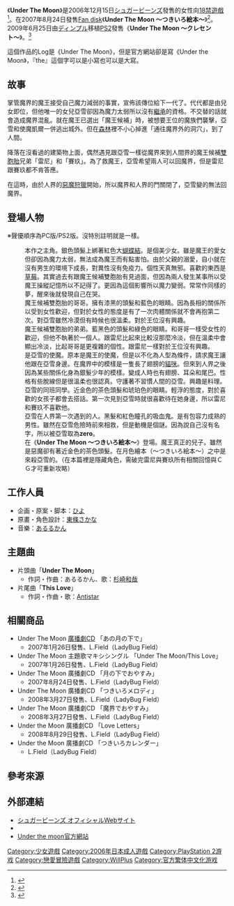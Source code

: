 {{Infobox animanga/Headerofja}}
{{Infobox animanga/Game
|標題=Under The Moon（PC）<br/>Under The Moon 〜クレセント〜（PS2）
|圖像=Under The Moon game cover.jpg
|說明=《Under The Moon》遊戲封面
|類型=[[戀愛冒險|戀愛冒險]]
|使用平台=Windows 98SE/2000/Me/XP<br/>[[PlayStation_2|PlayStation 2]]
|遊戲引擎=
|開發團隊=シュガービーンズ
|代理商={{Flagicon|JPN}} シュガービーンズ<br/>{{flagicon|ROC}} [[未來數位|未來數位]]
|製作人=
|監製=
|腳本=ひよ
|人物設定=東条さかな
|音樂=あるるかん
|遊戲人數=1
|發售日={{Flagicon|JPN}} 2006年12月15日<br/>{{Flagicon|JPN}} 2009年6月25日（PS2版）<br/>{{flagicon|ROC}} 2008年7月<ref>{{cite web|url=http://future-digi.com/UnderTheMoon/system.html|title=System|publisher=[[未來數位|未來數位]]|accessdate=2015年11月18日|archive-date=2017年3月2日|archive-url=https://web.archive.org/web/20170302114906/http://future-digi.com/UnderTheMoon/system.html}}</ref>
|對象年齡=18禁
|結局數=31（壞結局以外）
}}
{{Infobox animanga/Game
|標題=Under The Moon 〜つきいろ絵本〜
|類型=[[戀愛冒險|戀愛冒險]]
|使用平台=Windows 2000/XP/Vista
|遊戲引擎=
|開發團隊=シュガービーンズ
|代理商={{Flagicon|JPN}} シュガービーンズ<br/>{{flagicon|ROC}} [[未來數位|未來數位]]
|製作人=
|監製=
|腳本=ひよ
|人物設定=東条さかな
|音樂=drops-tone
|遊戲人數=1
|發售日={{Flagicon|JPN}} 2007年8月24日<br/>{{flagicon|ROC}} 2010年8月
|對象年齡=18禁
|結局數=13
}}
{{Infobox animanga/Footerofja}}

《'''Under The Moon'''》是2006年12月15日[[WillPlus|シュガービーンズ]]發售的女性向[[日本成人遊戲|18禁]][[戀愛遊戲|遊戲]]<ref>{{cite web|url=http://www.getchu.com/soft.phtml?id=289405|title=Under The Moon|publisher=Getchu.com|accessdate=2015年11月18日|language=ja|archive-date=2019年2月11日|archive-url=https://web.archive.org/web/20190211043816/http://www.getchu.com/soft.phtml?id=289405&gc=gc|dead-url=no}}</ref>。在2007年8月24日發售[[Fan_disk|Fan disk]]《'''Under The Moon 〜つきいろ絵本〜'''》<ref>{{cite web|url=http://www.getchu.com/soft.phtml?id=427585|title=Under The Moon～つきいろ絵本～|publisher=Getchu.com|accessdate=2015年11月18日|language=ja|archive-date=2019年2月11日|archive-url=https://web.archive.org/web/20190211043948/http://www.getchu.com/soft.phtml?id=427585&type=replay|dead-url=no}}</ref>。2009年6月25日由[[ディンプル|ディンプル]]移植[[PS2|PS2]]發售《'''Under The Moon 〜クレセント〜'''》。<ref>{{cite web|url=http://www.amazon.co.jp/dp/B001SN6Y1C/|title=Under the Moon ~クレセント~(通常版)|publisher=[[Amazon.co.jp|Amazon.co.jp]]|accessdate=2015年11月18日|language=ja|archive-date=2019年2月11日|archive-url=https://web.archive.org/web/20190211043829/https://www.amazon.co.jp/dp/B001SN6Y1C/|dead-url=no}}</ref>

這個作品的Log是《Under The Moon》，但是官方網站卻是寫《Under the Moon》，『the』這個字可以是小寫也可以是大寫。

== 故事 ==

掌管魔界的魔王接受自己魔力減弱的事實，宣佈該傳位給下一代了。代代都是由兒女即位，但他唯一的女兒亞雪卻因為魔力太弱所以沒有[[繼承|繼承]]的資格。不交替的話就會造成魔界混亂。就在魔王已選出「魔王候補」時，被想要王位的魔族們襲擊，亞雪和使魔凱爾一併逃出城外。但在[[森林|森林]]裡不小心掉進「通往魔界外的洞穴」，到了人間。

降落在沒看過的建築物上面，偶然遇見跟亞雪一樣從魔界來到人間界的魔王候補[[雙胞胎|雙胞胎]]兄弟「雷尼」和「賽玖」。為了救魔王，亞雪希望兩人可以回魔界，但是雷尼跟賽玖都不肯答應。

在這時，由於人界的[[惡魔|惡魔]][[狩獵|狩獵]]開始，所以魔界和人界的門關閉了，亞雪變的無法回魔界。

== 登場人物 ==
※聲優順序為PC版/PS2版。沒特別註明就是一樣。

; {{nihongo|亞雪|アーシェ||extra2=聲優：[[風音|風音]] / [[櫻井浩美|櫻井浩美]]}}
: 本作之主角。銀色頭髮上綁著紅色大[[蝴蝶結|蝴蝶結]]。是個美少女。雖是魔王的愛女但卻因為魔力太弱，無法成為魔王而有點害怕。由於父親的溺愛，自小就在沒有男生的環境下成長，對異性沒有免疫力。個性天真無邪。喜歡的東西是[[草莓|草莓]]。其實過去有跟魔王候補雙胞胎有見過面，但因為兩人發生某事所以受魔王操縱記憶所以不記得了。更因為這個影響所以魔力變弱。常常作同樣的夢，醒來後就發現自己在哭。
; {{nihongo|雷尼|レニ||extra2=聲優：[[杉崎和哉|杉崎和哉]] / [[谷山紀章|谷山紀章]]}}
: 魔王候補雙胞胎的哥哥。擁有漆黑的頭髮和藍色的眼睛。因為長相的關係所以受到女性歡迎，但對於女性的態度是有了一次肉體關係就不會再抱第二次。對亞雪雖然冷漠但有時候也很溫柔。對於王位沒有興趣。
; {{nihongo|賽玖|セイジュ||extra2=聲優：[[浅野要二|浅野要二]] / [[遊佐浩二|遊佐浩二]]}}
: 魔王候補雙胞胎的弟弟。藍黑色的頭髮和綠色的眼睛。和哥哥一樣受女性的歡迎，但他不執著於一個人。跟雷尼比起來比較沒那麼冷淡，但在溫柔中會顯出冷淡，比起哥哥是更複雜的個性。跟雷尼一樣對於王位沒有興趣。
; {{nihongo|凱爾|カイル||extra2=聲優：[[萩道彦|萩道彦]] / 貓凱爾：[[吉田愛理|吉田愛理]]}}
: 是亞雪的使魔。原本是魔王的使魔，但是以不化為人型為條件，請求魔王讓他跟在亞雪身邊。在魔界中的模樣是一隻長了翅膀的[[貓咪|貓咪]]。但來到人界之後因為某些關係化身為銀髮少年的模樣。變成人時也有翅膀、耳朵和尾巴。性格有些脫線但是很溫柔也很認真。守護著不習慣人間的亞雪。興趣是料理。
; {{nihongo|天宮瀬名|天宮瀬名（あまみや せな）||extra2=聲優：[[空野太陽|空野太陽]] / [[岸尾だいすけ|岸尾大輔]]}}
: 亞雪的同班同學。近金色的茶色頭髮和琥珀色的眼睛。輕浮的態度，對於喜歡的女孩子都會去搭話。第一次見到亞雪時就很喜歡待在她身邊，所以雷尼和賽玖不喜歡他。
; {{nihongo|???|???||extra2=聲優：[[安芸怜須ケン|安芸怜須ケン]] / [[濱田賢二|濱田賢二]]}}
: 亞雪在人界第一次遇到的人。黑髮和紅色瞳孔的吸血鬼。是有包容力成熟的男性。雖然在亞雪危險時前來相救，但是動機是個謎。因為說自己沒有名字，所以被亞雪取為'''zero'''。
; {{nihongo|悠楠|ユナン||extra2=聲優：[[プログレス|プログレス]] / [[千葉進步|千葉進步]]}}
: 在《'''Under The Moon 〜つきいろ絵本〜'''》登場。魔王真正的兒子。雖然是惡魔卻有著近金色的茶色頭髮。在月色繪本（〜つきいろ絵本～）之中是來殺亞雪的。（在本篇裡是隱藏角色，需破完雷尼與賽玖所有相關回憶與ＣＧ才可重新攻略）

== 工作人員 ==
* 企画・原案・脚本：[[ひよ|ひよ]]
* 原畫・角色設計：[[東條さかな|東條さかな]]
* 音樂：[[あるるかん|あるるかん]]

== 主題曲 ==
* 片頭曲「'''Under The Moon'''」
** 作詞・作曲：あるるかん、歌：[[杉崎和哉|杉崎和哉]]
* 片尾曲「'''This Love'''」
** 作詞・作曲・歌：[[Antistar|Antistar]]

== 相關商品 ==
* Under The Moon [[廣播劇CD|廣播劇CD]] 「あの月の下で」
** 2007年1月26日發售、L.Field（LadyBug Field）
* Under The Moon 主題歌マキシシングル 「Under The Moon/This Love」
** 2007年1月26日發售、L.Field（LadyBug Field）
* Under The Moon 廣播劇CD 「月の下でおやすみ」
** 2007年8月24日發售、L.Field（LadyBug Field）
* Under The Moon 廣播劇CD 「つきいろメロディ」
** 2008年3月27日發售、L.Field（LadyBug Field）
* Under The Moon 廣播劇CD 「魔界でおやすみ」
** 2008年3月27日發售、L.Field（LadyBug Field）
* Under the Moon 廣播劇CD 「Love Letters」
** 2008年8月29日發售、L.Field（LadyBug Field）
* Under the Moon 廣播劇CD 「つきいろカレンダー」
** L.Field（LadyBug Field）

== 參考來源 ==
{{Reflist}}

== 外部連結 ==
* [http://www.sugar-beans.com/ シュガービーンズ オフィシャルWebサイト]{{ja icon}}
* {{Wayback|url=http://www.sugar-beans.com/ |date=20090713215225 }}{{ja icon}}
* [http://future-digi.com/UnderTheMoon/ Under the moon官方網站] {{Wayback|url=http://future-digi.com/UnderTheMoon/ |date=20170303090243 }}{{zh}}

{{DEFAULTSORT:Under the Moon}}
[[Category:少女遊戲|Category:少女遊戲]]
[[Category:2006年日本成人遊戲|Category:2006年日本成人遊戲]]
[[Category:PlayStation_2游戏|Category:PlayStation 2游戏]]
[[Category:戀愛冒險遊戲|Category:戀愛冒險遊戲]]
[[Category:WillPlus|Category:WillPlus]]
[[Category:官方繁体中文化游戏|Category:官方繁体中文化游戏]]